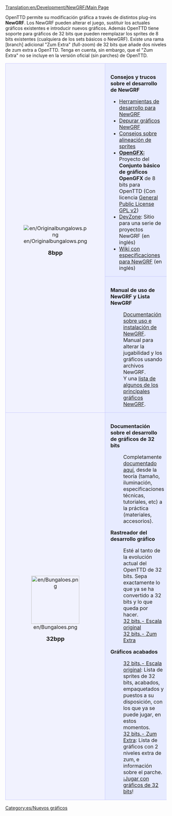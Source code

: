 [[Translation:en/Development/NewGRF/Main Page]]

OpenTTD permite su modificación gráfica a través de distintos plug-ins '''NewGRF'''. Los NewGRF pueden alterar el juego, sustituir los actuales gráficos existentes e introducir nuevos gráficos.
Además OpenTTD tiene soporte para gráficos de 32 bits que pueden reemplazar los sprites de 8 bits existentes (cualquiera de los sets básicos o NewGRF). Existe una rama [branch] adicional "Zum Extra" (full-zoom) de 32 bits que añade dos niveles de zum extra a OpenTTD. Tenga en cuenta, sin embargo, que el "Zum Extra" no se incluye en la versión oficial (sin parches) de OpenTTD.

{| 
|-
|align="center" rowspan="2" style="background-color: #f1f2fe; border: 1px solid #c7c8fe; margin: 0; padding: 1em 1em 0em 1em;"|
[[File:en/Originalbungalows.png]]
   
<font size="4">'''8bpp'''</font>


|style="background-color: #e7ebff; border: 1px solid #c7c8fe; margin: 0; padding: 1em 1em 0em 1em;"|
<font size="3">'''Consejos y trucos sobre el desarrollo de NewGRF'''</font>
*[[es/Development/NewGRF/Herramientas de desarrollo para NewGRF|Herramientas de desarrollo para NewGRF]]
*[[es/Development/NewGRF/Depurar gráficos NewGRF|Depurar gráficos NewGRF]]
*[[es/Development/NewGRF/Alineación|Consejos sobre alineación de sprites]]
*'''[[es/Archive/Community/OpenGFX Léame|OpenGFX:]]''' Proyecto del '''Conjunto básico de gráficos OpenGFX''' de 8 bits para OpenTTD (Con licencia [https://www.wikipedia.org/wiki/es:GNU General Public License GPL v2])
*[http://dev.openttdcoop.org/projects DevZone]: Sitio para una serie de proyectos NewGRF (en inglés)
*[http://wiki.ttdpatch.net/tiki-index.php?page=NewGraphicsSpecs Wiki con especificaciones para NewGRF] (en inglés)
|-
|style="background-color: #e7ebff; border: 1px solid #c7c8fe; margin: 0; padding: 1em 1em 0em 1em;"|
<font size="3">'''Manual de uso de NewGRF y Lista NewGRF'''</font>

:[[es/Manual/NewGRF|Documentación sobre uso e instalación de NewGRF]]. Manual para alterar la jugabilidad y los gráficos usando archivos NewGRF.
:Y una [[es/Community/NewGRF/Main Page|lista de algunos de los principales gráficos NewGRF]].
|-
|align="center" style="background-color: #f1f2fe; border: 1px solid #c7c8fe; margin: 0; padding: 1em 1em 0em 1em;"|
[[File:en/Bungaloes.png|150px]]

<font size="4">'''32bpp'''</font>
|style="background-color: #e7ebff; border: 1px solid #c7c8fe; margin: 0; padding: 1em 1em 0em 1em;"|
<font size="3">'''Documentación sobre el desarrollo de gráficos de 32 bits'''</font>

:Completamente [[es/Archive/Old 32bpp/Desarrollo de gráficos de 32 bits|documentado aquí]], desde la teoría (tamaño, iluminación, especificaciones técnicas, tutoriales, etc) a la práctica (materiales, accesorios).

<font size="3">'''Rastreador del desarrollo gráfico'''</font>
:Esté al tanto de la evolución actual del OpenTTD de 32 bits. Sepa exactamente lo que ya se ha convertido a 32 bits y lo que queda por hacer.
:[[es/Rastreador del desarrollo de gráficos de 32 bits|32 bits.- Escala original]]
:[[es/Rastreador del desarrollo de gráficos de 32 bits (Zum extra)|32 bits.- Zum Extra]]

<font size="3">'''Gráficos acabados'''</font>

:[[es/Lista de archivos descargables de 32 bits|32 bits.- Escala original]]:  Lista de sprites de 32 bits, acabados, empaquetados y puestos a su disposición, con los que ya se puede jugar, en estos momentos.
:[[es/Niveles de Zum Extra de 32 bits|32 bits.- Zum Extra]]: Lista de gráficos con 2 niveles extra de zum, e información sobre el parche.
:¡[[es/Jugar con gráficos de 32 bits|Jugar con gráficos de 32 bits]]!
|}

[[Category:es/Nuevos gráficos]]